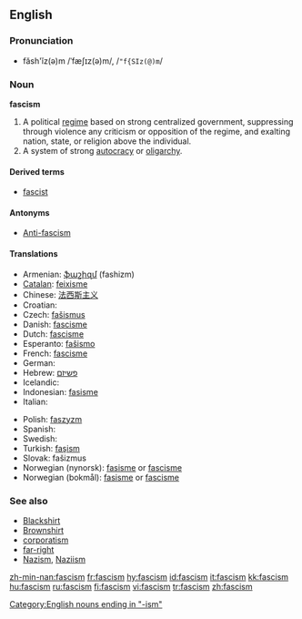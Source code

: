 {{wikipedia}}
==English==

===Pronunciation===
*făsh'ĭz(ə)m /ˈfæʃɪz(ə)m/, /<tt>"f{SIz(@)m</tt>/

===Noun===
'''fascism'''

# A political [[regime]] based on strong centralized government, suppressing through violence any criticism or opposition of the regime, and exalting nation, state, or religion above the individual.
# A system of strong [[autocracy]] or [[oligarchy]].

====Derived terms====
*[[fascist]]

====Antonyms====
* [[Anti-fascism]]
====Translations====
{{top}}
*Armenian: [[ֆաշիզմ]] (fashizm)
*[[Catalan]]: [[feixisme]] {{m}}
*Chinese: [[法西斯主义]]
*Croatian: {{t-|hr|fašizam|m}}
*Czech: [[fašismus]]
*Danish: [[fascisme]] {{c}}
*Dutch: [[fascisme]] {{n}}
*Esperanto: [[faŝismo]]
*French: [[fascisme]] {{m}}
* German: {{t+|de|Faschismus|m}}
*Hebrew: [[פשיזם]]
* Icelandic: {{t-|is|fasismi|m}}
*Indonesian: [[fasisme]]
* Italian: {{t+|it|fascismo|m}}
{{mid}}
*Polish: [[faszyzm]] {{m}}
* Spanish: {{t-|es|fascismo|m}}
* Swedish: {{t-|sv|fascism|c}}
*Turkish: [[faşism]]
*Slovak: fašizmus
*Norwegian (nynorsk): [[fasisme]] or [[fascisme]]
*Norwegian (bokmål): [[fasisme]] or [[fascisme]]
{{bottom}}
[[Category:English nouns ending in "-ism"]]

===See also===
<!-- which of these should really be capitalised? -->
*[[Blackshirt]]
*[[Brownshirt]]
*[[corporatism]]
*[[far-right]]
*[[Nazism]], [[Naziism]]

[[zh-min-nan:fascism]]
[[fr:fascism]]
[[hy:fascism]]
[[id:fascism]]
[[it:fascism]]
[[kk:fascism]]
[[hu:fascism]]
[[ru:fascism]]
[[fi:fascism]]
[[vi:fascism]]
[[tr:fascism]]
[[zh:fascism]]